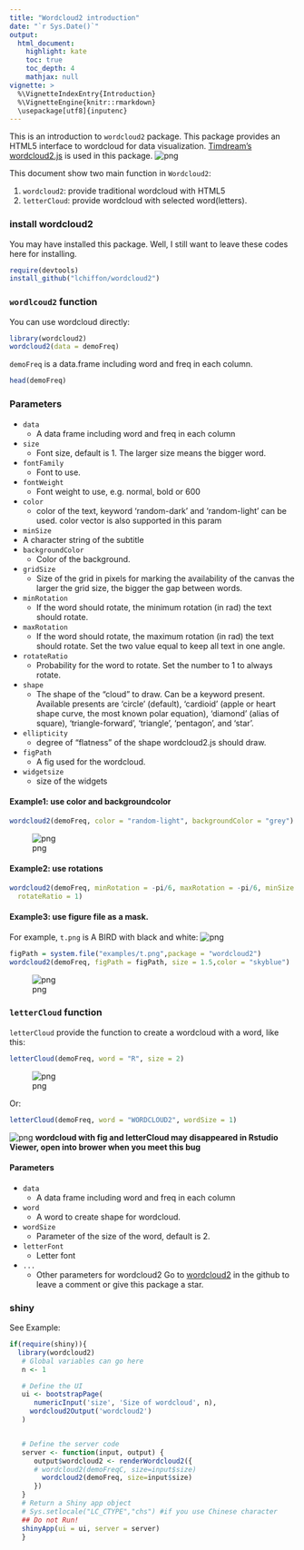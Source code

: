 ---
title: "Wordcloud2 introduction"
date: "`r Sys.Date()`"
output: 
  html_document:
    highlight: kate
    toc: true
    toc_depth: 4
    mathjax: null
vignette: >
  %\VignetteIndexEntry{Introduction}
  %\VignetteEngine{knitr::rmarkdown}
  \usepackage[utf8]{inputenc}
---


This is an introduction to `wordcloud2` package. This package provides an HTML5 interface to wordcloud for data visualization. [Timdream's wordcloud2.js](https://github.com/timdream/wordcloud2.js) is used in this package.
![png](img/wordcloud2.png)

This document show two main function in `Wordcloud2`:

1. `wordcloud2`: provide traditional wordcloud with HTML5
2. `letterCloud`: provide wordcloud with selected word(letters).

### install wordcloud2

You may have installed this package. Well, I still want to leave these codes here for installing.
```{r eval = F}
require(devtools)
install_github("lchiffon/wordcloud2")
```

### `wordlcoud2` function

You can use wordcloud directly:
```{r}
library(wordcloud2)
wordcloud2(data = demoFreq)
```

`demoFreq` is a data.frame including word and freq in each column.

```{r}
head(demoFreq)
```

### Parameters
- `data`
  - A data frame including word and freq in each column
- `size`
  - Font size, default is 1. The larger size means the bigger word.
- `fontFamily`	
  - Font to use.
- `fontWeight`	
  - Font weight to use, e.g. normal, bold or 600
- `color`	
  - color of the text, keyword 'random-dark' and 'random-light' can be used. color vector is also supported in this param
- `minSize`	
 - A character string of the subtitle
- `backgroundColor`	
  - Color of the background.
- `gridSize`	
  - Size of the grid in pixels for marking the availability of the canvas the larger the grid size, the bigger the gap between words.
- `minRotation`	
  - If the word should rotate, the minimum rotation (in rad) the text should rotate.
- `maxRotation`	
  - If the word should rotate, the maximum rotation (in rad) the text should rotate. Set the two value equal to keep all text in one angle.
- `rotateRatio`	
  - Probability for the word to rotate. Set the number to 1 to always rotate.
- `shape`	
  - The shape of the "cloud" to draw. Can be a keyword present. Available presents are 'circle' (default), 'cardioid' (apple or heart shape curve, the most known polar equation), 'diamond' (alias of square), 'triangle-forward', 'triangle', 'pentagon', and 'star'.
- `ellipticity`
  - degree of "flatness" of the shape wordcloud2.js should draw.
- `figPath`
  - A fig used for the wordcloud.
- `widgetsize`	
  - size of the widgets

#### Example1: use color and backgroundcolor
```{r eval = F}
wordcloud2(demoFreq, color = "random-light", backgroundColor = "grey")
```
![png](img/ex1.png)

#### Example2: use rotations

```{r}
wordcloud2(demoFreq, minRotation = -pi/6, maxRotation = -pi/6, minSize = 10,
  rotateRatio = 1)
```

#### Example3: use figure file as a mask.

For example, `t.png` is A BIRD with black and white:
![png](img/t.png)

```{r eval = F}
figPath = system.file("examples/t.png",package = "wordcloud2")
wordcloud2(demoFreq, figPath = figPath, size = 1.5,color = "skyblue")
```
![png](img/tcloud.png)

### `letterCloud` function 

`letterCloud` provide the function to create a wordcloud with a word, like this:
```{r}
letterCloud(demoFreq, word = "R", size = 2)
```
![png](img/R.png)

Or:
```{r}
letterCloud(demoFreq, word = "WORDCLOUD2", wordSize = 1)
```
![png](img/wordcloud2.png)
**wordcloud with fig and letterCloud may disappeared in Rstudio Viewer, open into brower when you meet this bug**

#### Parameters

- `data`	
  - A data frame including word and freq in each column
- `word`	
  - A word to create shape for wordcloud.
- `wordSize`
  - Parameter of the size of the word, default is 2.
- `letterFont`	
  - Letter font
- `...`
  - Other parameters for wordcloud2
Go to [wordcloud2](http://github.com/lchiffon/wordcloud2) in the github to leave a comment or give this package a star.

### shiny

See Example:
```{r eval= F}
if(require(shiny)){
  library(wordcloud2)
   # Global variables can go here
   n <- 1

   # Define the UI
   ui <- bootstrapPage(
      numericInput('size', 'Size of wordcloud', n),
     wordcloud2Output('wordcloud2')
   )


   # Define the server code
   server <- function(input, output) {
      output$wordcloud2 <- renderWordcloud2({
      # wordcloud2(demoFreqC, size=input$size)
        wordcloud2(demoFreq, size=input$size)
      })
   }
   # Return a Shiny app object
   # Sys.setlocale("LC_CTYPE","chs") #if you use Chinese character
   ## Do not Run!
   shinyApp(ui = ui, server = server)
   }
```

